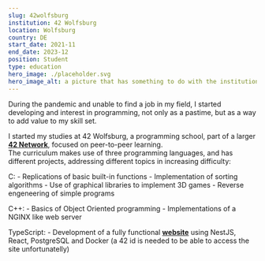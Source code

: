 ```yaml
---
slug: 42wolfsburg
institution: 42 Wolfsburg
location: Wolfsburg
country: DE
start_date: 2021-11
end_date: 2023-12
position: Student
type: education
hero_image: ./placeholder.svg
hero_image_alt: a picture that has something to do with the institution
---
```


During the pandemic and unable to find a job in my field, I started developing and interest in programming, not only as a pastime, 
but as a way to add value to my skill set.

I started my studies at 42 Wolfsburg, a programming school, part of a larger **[42 Network](https://www.42network.org/)**, focused on peer-to-peer learning.  
The curriculum makes use of three programming languages, and has different projects, addressing different topics in increasing difficulty:

C:
    - Replications of basic built-in functions
    - Implementation of sorting algorithms
    - Use of graphical libraries to implement 3D games
    - Reverse engeneering of simple programs

C++:
    - Basics of Object Oriented programming
    - Implementations of a NGINX like web server

TypeScript:
    - Development of a fully functional **[website](https://github.com/jpa-rocha/master_of_pong)** using NestJS, React, PostgreSQL and Docker (a 42 id is needed to be able to access the site unfortunatelly)

